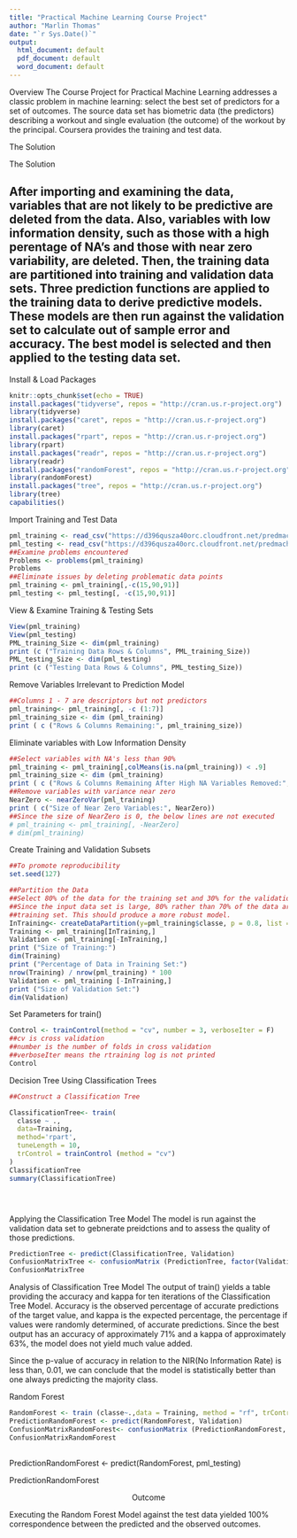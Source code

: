 ```yaml
---
title: "Practical Machine Learning Course Project"
author: "Marlin Thomas"
date: "`r Sys.Date()`"
output:
  html_document: default
  pdf_document: default
  word_document: default
---
```


Overview
The Course Project for Practical Machine Learning addresses a classic problem in machine learning: select the best set of predictors for a set of outcomes.
The source data set has biometric data (the predictors) describing a workout and single evaluation (the outcome) of the workout by the principal. Coursera provides the training and test data.

<div align="center">The Solution</div>The Solution

After importing and examining the data, variables that are not likely to be predictive are deleted from the data. Also, variables with low information density, such as those with a high perentage of NA's and those with near zero variability, are deleted. Then, the training data are partitioned into training and validation data sets. Three prediction functions are applied to the training data to derive predictive models. These models are then run against the validation set to calculate out of sample error and accuracy. The best model is selected and then applied to the testing data set.
---

Install & Load Packages
```r
knitr::opts_chunk$set(echo = TRUE)
install.packages("tidyverse", repos = "http://cran.us.r-project.org")
library(tidyverse)
install.packages("caret", repos = "http://cran.us.r-project.org")
library(caret)
install.packages("rpart", repos = "http://cran.us.r-project.org")
library(rpart)
install.packages("readr", repos = "http://cran.us.r-project.org")
library(readr)
install.packages("randomForest", repos = "http://cran.us.r-project.org")
library(randomForest)
install.packages("tree", repos = "http://cran.us.r-project.org")
library(tree)
capabilities()

```




Import Training and Test Data
```r
pml_training <- read_csv("https://d396qusza40orc.cloudfront.net/predmachlearn/pml-training.csv", show_col_types = FALSE)
pml_testing <- read_csv("https://d396qusza40orc.cloudfront.net/predmachlearn/pml-testing.csv", show_col_types = FALSE)
##Examine problems encountered
Problems <- problems(pml_training)
Problems
##Eliminate issues by deleting problematic data points
pml_training <- pml_training[,-c(15,90,91)]
pml_testing <- pml_testing[, -c(15,90,91)]
```

View & Examine Training & Testing Sets
```r
View(pml_training)
View(pml_testing)
PML_training_Size <- dim(pml_training)
print (c ("Training Data Rows & Columns", PML_training_Size))
PML_testing_Size <- dim(pml_testing) 
print (c ("Testing Data Rows & Columns", PML_testing_Size))

```
Remove Variables Irrelevant to Prediction Model
```r
##Columns 1 - 7 are descriptors but not predictors
pml_training<- pml_training[, -c (1:7)]
pml_training_size <- dim (pml_training)
print ( c ("Rows & Columns Remaining:", pml_training_size))
```
Eliminate variables with Low Information Density
```r
##Select variables with NA's less than 90%
pml_training <- pml_training[,colMeans(is.na(pml_training)) < .9]
pml_training_size <- dim (pml_training)
print ( c ("Rows & Columns Remaining After High NA Variables Removed:", pml_training_size))
##Remove variables with variance near zero
NearZero <- nearZeroVar(pml_training)
print ( c("Size of Near Zero Variables:", NearZero))
##Since the size of NearZero is 0, the below lines are not executed
# pml_training <- pml_training[, -NearZero]
# dim(pml_training)

```

Create Training and Validation Subsets
```r
##To promote reproducibility
set.seed(127)

##Partition the Data
##Select 80% of the data for the training set and 30% for the validation set
##Since the input data set is large, 80% rather than 70% of the data are selected for thr
##training set. This should produce a more robust model.
InTraining<- createDataPartition(y=pml_training$classe, p = 0.8, list = FALSE)
Training <- pml_training[InTraining,]
Validation <- pml_training[-InTraining,]
print ("Size of Training:")
dim(Training)
print ("Percentage of Data in Training Set:")
nrow(Training) / nrow(pml_training) * 100
Validation <- pml_training [-InTraining,]
print ("Size of Validation Set:")
dim(Validation)
```


Set Parameters for train()
```r
Control <- trainControl(method = "cv", number = 3, verboseIter = F)
##cv is cross validation
##number is the number of folds in cross validation
##verboseIter means the rtraining log is not printed
Control
```


Decision Tree Using Classification Trees
```r
##Construct a Classification Tree

ClassificationTree<- train(
  classe ~ ., 
  data=Training,
  method='rpart',
  tuneLength = 10,
  trControl = trainControl (method = "cv")
)
ClassificationTree
summary(ClassificationTree)





```


Applying the Classification Tree Model
The model is run against the validation data set to gebnerate preidctions and to assess the quality of those predictions.
```r
PredictionTree <- predict(ClassificationTree, Validation)
ConfusionMatrixTree <- confusionMatrix (PredictionTree, factor(Validation$classe))
ConfusionMatrixTree

```
Analysis of Classification Tree Model
The output of train() yields a table providing the accuracy and kappa for ten iterations of the Classification Tree Model. Accuracy is the observed percentage of accurate predictions of the target value, and kappa is the expected percentage, the percentage if values were randomly determined, of accurate predictions. Since the best output has an accuracy of approximately 71% and a kappa of approximately 63%, the model does not yield much value added.

Since the p-value of accuracy in relation to the NIR(No Information Rate) is less than, 0.01, we can conclude that the model is statistically better than one always predicting the majority class.

Random Forest
```r
RandomForest <- train (classe~.,data = Training, method = "rf", trControl = Control, tuneLength = 5) 
PredictionRandomForest <- predict(RandomForest, Validation)
ConfusionMatrixRandomForest<- confusionMatrix (PredictionRandomForest, factor(Validation$classe))
ConfusionMatrixRandomForest
  
```

PredictionRandomForest <- predict(RandomForest, pml_testing)

PredictionRandomForest






<center>Outcome</center>
Executing the Random Forest Model against the test data yielded 100% correspondence between the predicted and the observed outcomes.


